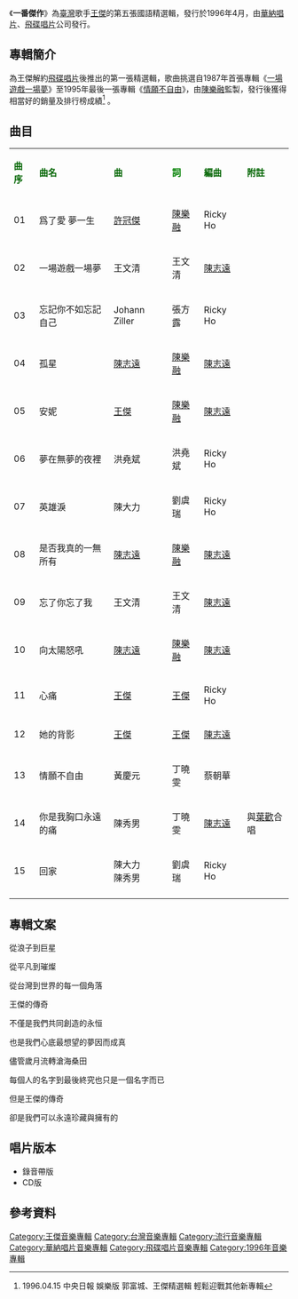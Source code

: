 {{Infobox album <!-- See Wikipedia:WikiProject_Albums -->
| name       = 一番傑作
| type       = [[精選輯|精選輯]]
| artist     = [[王傑_(歌手)|王傑]]
| cover      = Dave_wang_e.jpg
<!-- 未知參數 | background = orange -->
| released   = 1996年4月
| recorded   = 1987年-1995年
| genre      = [[國語流行音樂|國語流行音樂]]
| label      = [[華納唱片|華納唱片]]<br>[[飛碟唱片|飛碟唱片]]
| prev_title = [[啞巴的傑作|啞巴的傑作]]
| prev_year  = 1996
| next_title = [[王傑外傳|王傑外傳]]
| next_year  = 1996
}}
《'''一番傑作'''》為[[臺灣|臺灣]]歌手[[王傑_(歌手)|王傑]]的第五張國語精選輯，發行於1996年4月，由[[華納唱片|華納唱片]]、[[飛碟唱片|飛碟唱片]]公司發行。

==專輯簡介==
為王傑解約[[飛碟唱片|飛碟唱片]]後推出的第一張精選輯，歌曲挑選自1987年首張專輯《[[一場遊戲一場夢|一場遊戲一場夢]]》至1995年最後一張專輯《[[情願不自由|情願不自由]]》，由[[陳樂融|陳樂融]]監製，發行後獲得相當好的銷量及排行榜成績<ref>1996.04.15 中央日報 娛樂版 郭富城、王傑精選輯 輕鬆迎戰其他新專輯</ref> 。

==曲目==
{| class="wikitable"
|-
| <font color=darkgreen>'''曲序'''</font> || <font color=darkgreen>'''曲名'''</font> || <font 

color=darkgreen>'''曲'''</font> || <font color=green>'''詞'''</font> || <font color=darkgreen>'''編曲'''</font> || 

<font color=darkgreen>'''附註'''</font> 
|-
| 01 || 爲了愛 夢一生 || [[許冠傑|許冠傑]]|| [[陳樂融|陳樂融]] || Ricky Ho || 
|-
| 02 ||  一場遊戲一場夢 || 王文清  ||王文清  ||  [[陳志遠|陳志遠]] || 
|-
| 03 || 忘記你不如忘記自己 || Johann Ziller || 張方露 ||  Ricky Ho ||
|-
| 04 || 孤星 ||[[陳志遠|陳志遠]] || [[陳樂融|陳樂融]] ||  [[陳志遠|陳志遠]] ||
|-
| 05 || 安妮 || [[王傑_(歌手)|王傑]] || [[陳樂融|陳樂融]] ||  [[陳志遠|陳志遠]] || 
|-
| 06 || 夢在無夢的夜裡 || 洪堯斌  || 洪堯斌 || Ricky Ho || 
|-
| 07 || 英雄淚 || 陳大力|| 劉虞瑞 || Ricky Ho || 
|-
| 08 || 是否我真的一無所有 || [[陳志遠|陳志遠]] || [[陳樂融|陳樂融]] ||  [[陳志遠|陳志遠]] ||
|-
| 09 || 忘了你忘了我 || 王文清  ||王文清  ||  [[陳志遠|陳志遠]] || 
|-
| 10 || 向太陽怒吼 ||  [[陳志遠|陳志遠]] || [[陳樂融|陳樂融]] ||  [[陳志遠|陳志遠]] || 
|-
| 11 || 心痛 || [[王傑_(歌手)|王傑]] || [[王傑_(歌手)|王傑]]   ||Ricky Ho || 
|-
| 12 || 她的背影 || [[王傑_(歌手)|王傑]] || [[王傑_(歌手)|王傑]]  ||[[陳志遠|陳志遠]] || 
|-
| 13 || 情願不自由  || 黃慶元 || 丁曉雯 || 蔡朝華 ||
|-
| 14 || 你是我胸口永遠的痛 || 陳秀男 || 丁曉雯 || [[陳志遠|陳志遠]]  || 與[[葉歡|葉歡]]合唱
|-
| 15 || 回家  || 陳大力<br>陳秀男 || 劉虞瑞 || Ricky Ho ||
|-
|}
==專輯文案==

從浪子到巨星

從平凡到璀燦

從台灣到世界的每一個角落

王傑的傳奇

不僅是我們共同創造的永恒

也是我們心底最想望的夢因而成真

儘管歲月流轉滄海桑田

每個人的名字到最後終究也只是一個名字而已

但是王傑的傳奇

卻是我們可以永遠珍藏與擁有的

== 唱片版本 ==
* 錄音帶版
* CD版
==參考資料==
{{reflist}}

{{王傑 (歌手)}}

[[Category:王傑音樂專輯|Category:王傑音樂專輯]]
[[Category:台灣音樂專輯|Category:台灣音樂專輯]]
[[Category:流行音樂專輯|Category:流行音樂專輯]]
[[Category:華納唱片音樂專輯|Category:華納唱片音樂專輯]]
[[Category:飛碟唱片音樂專輯|Category:飛碟唱片音樂專輯]]
[[Category:1996年音樂專輯|Category:1996年音樂專輯]]